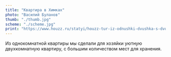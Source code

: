```yaml
---
title: "Квартира в Химках"
photo: "Василий Буланов"
thumb: "./thumb.jpg"
scheme: "./scheme.jpg"
print: "https://www.houzz.ru/statyi/houzz-tur-iz-odnushki-dvushka-s-dvumya-garderobnymi-stsetivw-vs~119320486"
---
```

Из однокомнатной квартиры мы сделали для хозяйки уютную двухкомнатную квартиру, с большим количеством мест для хранения.